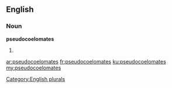 ==English==

===Noun===
'''pseudocoelomates'''

# {{plural of|pseudocoelomate}}

[[Category:English plurals]]

[[ar:pseudocoelomates]]
[[fr:pseudocoelomates]]
[[ku:pseudocoelomates]]
[[my:pseudocoelomates]]